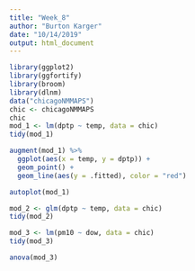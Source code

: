 ```yaml
---
title: "Week_8"
author: "Burton Karger"
date: "10/14/2019"
output: html_document
---
```


```r
library(ggplot2)
library(ggfortify)
library(broom)
library(dlnm)
data("chicagoNMMAPS")
chic <- chicagoNMMAPS
chic
mod_1 <- lm(dptp ~ temp, data = chic)
tidy(mod_1)

augment(mod_1) %>% 
  ggplot(aes(x = temp, y = dptp)) + 
  geom_point() +
  geom_line(aes(y = .fitted), color = "red")

autoplot(mod_1)

mod_2 <- glm(dptp ~ temp, data = chic)
tidy(mod_2)

mod_3 <- lm(pm10 ~ dow, data = chic)
tidy(mod_3)

anova(mod_3)
```

